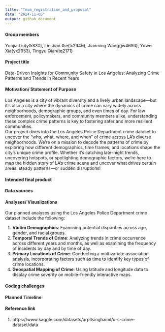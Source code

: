 ```yaml
---
title: "Team_registration_and_proposal"
date: "2024-11-05"
output: github_document
---
```


#### Group members
Yunjia Liu(yl5830), Linshan Xie(lx2346), Jianming Wang(jw4693), Yuwei Xia(yx2953), Tingyu Qian(tq2171)
 

#### Project title
Data-Driven Insights for Community Safety in Los Angeles: Analyzing Crime Patterns and Trends in Recent Years

#### Motivation/ Statement of Purpose
Los Angeles is a city of vibrant diversity and a lively urban landscape—but it’s also a city where the dynamics of crime can vary widely across neighborhoods, demographic groups, and even times of day. For law enforcement, policymakers, and community members alike, understanding these complex crime patterns is key to fostering safer and more resilient communities.\
Our project dives into the Los Angeles Police Department crime dataset to uncover the "who, what, where, and when" of crime across LA's diverse neighborhoods. We're on a mission to decode the patterns of crime by exploring how different demographics, time frames, and locations shape the city's unique crime profile. Whether it's catching late-night trends, uncovering hotspots, or spotlighting demographic factors, we’re here to map the hidden story of LA’s crime scene and uncover what drives certain areas' steady patterns—or sudden disruptions!
 
#### Intended final product
 
 
#### Data sources
 
 
#### Analyses/ Visualizations
Our planned analyses using the Los Angeles Police Department crime dataset include the following:\

1. **Victim Demographics**: Examining potential disparities across age, gender, and racial groups.\
2. **Temporal Trends of Crime**: Analyzing trends in crime occurrence across different years and months, as well as examining the frequency of incidents by day and by time of day.\
3. **Primary Locations of Crime**: Conducting a multivariate association analysis, incorporating factors such as time to identify key types of crime locations.\
4. **Geospatial Mapping of Crime**: Using latitude and longitude data to display crime severity on mobile-friendly interactive maps.\

#### Coding challenges


#### Planned Timeline


#### Reference link
1. https://www.kaggle.com/datasets/arpitsinghaiml/u-s-crime-dataset/data